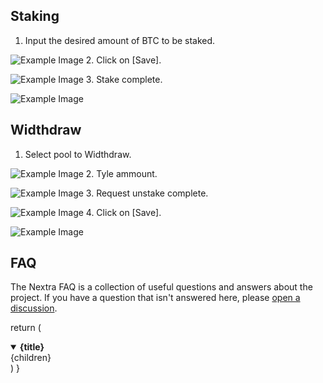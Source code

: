 ## Staking
1. Input the desired amount of BTC to be staked.

![Example Image](/assets/docs/staking1.png)
2. Click on [Save].

![Example Image](/assets/docs/staking2.png)
3. Stake complete.

![Example Image](/assets/docs/staking3.png)
## Widthdraw

1. Select pool to Widthdraw.

![Example Image](/assets/docs/staking4.png)
2. Tyle ammount.

![Example Image](/assets/docs/staking5.png)
3. Request unstake complete.

![Example Image](/assets/docs/staking6.png)
4. Click on [Save].

![Example Image](/assets/docs/staking7.png)


## FAQ

The Nextra FAQ is a collection of useful questions and answers about the
project. If you have a question that isn't answered here, please
[open a discussion](https://github.com/shuding/nextra/discussions).

  return (
    <details
      open
      className="last-of-type:mb-0 rounded-lg bg-neutral-50 dark:bg-neutral-800 p-2 mt-4"
    >
      <summary>
        <strong className="text-lg">{title}</strong>
      </summary>
      <div className="nx-p-2">{children}</div>
    </details>
  )
}

